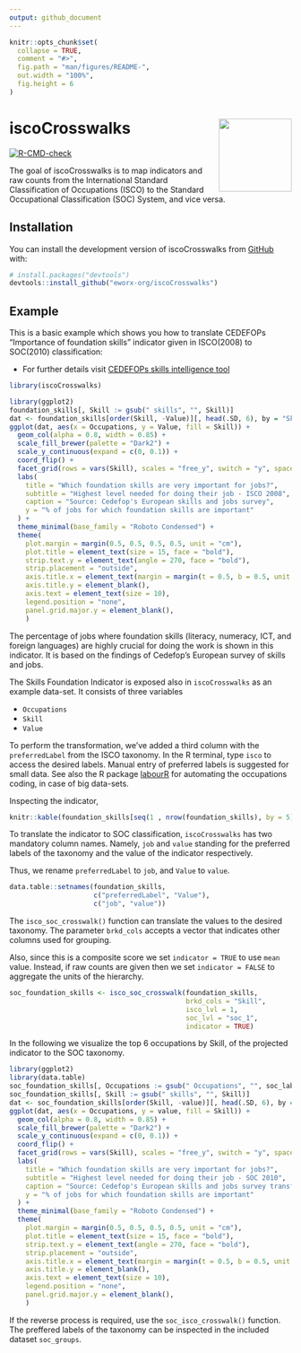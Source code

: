 ```yaml
---
output: github_document
---
```


<!-- README.md is generated from README.Rmd. Please edit that file -->

```r
knitr::opts_chunk$set(
  collapse = TRUE,
  comment = "#>",
  fig.path = "man/figures/README-",
  out.width = "100%",
  fig.height = 6
)
```

# iscoCrosswalks <a href="http://eworx-org.github.io/iscoCrosswalks/" rel="nofollow"><img src='man/figures/logo.svg' align="right" height="130"/></a>

<!-- badges: start -->
[![R-CMD-check](https://github.com/eworx-org/iscoCrosswalks/workflows/R-CMD-check/badge.svg)](https://github.com/eworx-org/iscoCrosswalks/actions)
<!-- badges: end -->

The goal of iscoCrosswalks is to map indicators and raw counts from the 
International Standard Classification of Occupations (ISCO) to the
Standard Occupational Classification (SOC) System, and vice versa.

## Installation

You can install the development version of iscoCrosswalks from [GitHub](https://github.com/) with:

``` r
# install.packages("devtools")
devtools::install_github("eworx-org/iscoCrosswalks")
```

## Example

This is a basic example which shows you how to translate CEDEFOPs
"Importance of foundation skills" indicator given in ISCO(2008) to SOC(2010)
classification:

- For further details visit [CEDEFOPs skills
intelligence tool](https://www.cedefop.europa.eu/en/tools/skills-intelligence)

```r
library(iscoCrosswalks)
```

```r
library(ggplot2)
foundation_skills[, Skill := gsub(" skills", "", Skill)]
dat <- foundation_skills[order(Skill, -Value)][, head(.SD, 6), by = "Skill"]
ggplot(dat, aes(x = Occupations, y = Value, fill = Skill)) +
  geom_col(alpha = 0.8, width = 0.85) +
  scale_fill_brewer(palette = "Dark2") +
  scale_y_continuous(expand = c(0, 0.1)) +
  coord_flip() +
  facet_grid(rows = vars(Skill), scales = "free_y", switch = "y", space = "free_y") +
  labs(
    title = "Which foundation skills are very important for jobs?",
    subtitle = "Highest level needed for doing their job - ISCO 2008",
    caption = "Source: Cedefop's European skills and jobs survey",
    y = "% of jobs for which foundation skills are important"
  ) +
  theme_minimal(base_family = "Roboto Condensed") +
  theme(
    plot.margin = margin(0.5, 0.5, 0.5, 0.5, unit = "cm"),
    plot.title = element_text(size = 15, face = "bold"),
    strip.text.y = element_text(angle = 270, face = "bold"),
    strip.placement = "outside",
    axis.title.x = element_text(margin = margin(t = 0.5, b = 0.5, unit = "cm")),
    axis.title.y = element_blank(),
    axis.text = element_text(size = 10),
    legend.position = "none",
    panel.grid.major.y = element_blank(),
    )
```

The percentage of jobs where foundation skills (literacy, numeracy, ICT,
and foreign languages) are highly crucial for doing the work is shown in this
indicator. It is based on the findings of Cedefop's European survey of skills
and jobs.

The Skills Foundation Indicator is exposed also in `iscoCrosswalks` as an
example data-set. It consists of three variables

- `Occupations`
- `Skill`
- `Value`

To perform the transformation, we've added a third column with the
`preferredLabel` from the ISCO taxonomy. In the R terminal, type `isco` to
access the desired labels. Manual entry of preferred labels is suggested for
small data. See also the R package
[labourR](https://cran.r-project.org/web/packages/labourR) for automating the
occupations coding, in case of big data-sets.

Inspecting the indicator,

```r
knitr::kable(foundation_skills[seq(1 , nrow(foundation_skills), by = 5), ])
```

To translate the indicator to SOC classification, `iscoCrosswalks` has two
mandatory column names. Namely, `job` and `value` standing for the preferred
labels of the taxonomy and the value of the indicator respectively. 

Thus, we rename `preferredLabel` to `job`, and `Value` to `value`.

```r
data.table::setnames(foundation_skills,
                     c("preferredLabel", "Value"),
                     c("job", "value"))
```

The `isco_soc_crosswalk()` function can translate the values to the desired
taxonomy. The parameter `brkd_cols` accepts a vector that indicates
other columns used for grouping. 

Also, since this is a composite score we set `indicator = TRUE` to use `mean`
value. Instead, if raw counts are given then we set `indicator = FALSE` to
aggregate the units of the hierarchy.

```r
soc_foundation_skills <- isco_soc_crosswalk(foundation_skills,
                                            brkd_cols = "Skill",
                                            isco_lvl = 1,
                                            soc_lvl = "soc_1",
                                            indicator = TRUE)
```

In the following we visualize the top 6 occupations by Skill, of the projected
indicator to the SOC taxonomy.

```r
library(ggplot2)
library(data.table)
soc_foundation_skills[, Occupations := gsub(" Occupations", "", soc_label)]
soc_foundation_skills[, Skill := gsub(" skills", "", Skill)]
dat <- soc_foundation_skills[order(Skill, -value)][, head(.SD, 6), by = "Skill"]
ggplot(dat, aes(x = Occupations, y = value, fill = Skill)) +
  geom_col(alpha = 0.8, width = 0.85) +
  scale_fill_brewer(palette = "Dark2") +
  scale_y_continuous(expand = c(0, 0.1)) +
  coord_flip() +
  facet_grid(rows = vars(Skill), scales = "free_y", switch = "y", space = "free_y") +
  labs(
    title = "Which foundation skills are very important for jobs?",
    subtitle = "Highest level needed for doing their job - SOC 2010",
    caption = "Source: Cedefop's European skills and jobs survey transformed with iscoCrosswalks",
    y = "% of jobs for which foundation skills are important"
  ) +
  theme_minimal(base_family = "Roboto Condensed") +
  theme(
    plot.margin = margin(0.5, 0.5, 0.5, 0.5, unit = "cm"),
    plot.title = element_text(size = 15, face = "bold"),
    strip.text.y = element_text(angle = 270, face = "bold"),
    strip.placement = "outside",
    axis.title.x = element_text(margin = margin(t = 0.5, b = 0.5, unit = "cm")),
    axis.title.y = element_blank(),
    axis.text = element_text(size = 10),
    legend.position = "none",
    panel.grid.major.y = element_blank(),
    )
```

If the reverse process is required, use the `soc_isco_crosswalk()` function. The
preffered labels of the taxonomy can be inspected in the included dataset 
`soc_groups`.
